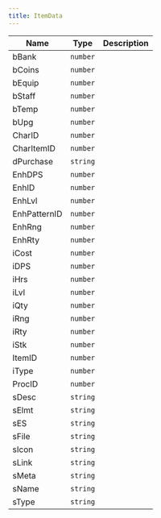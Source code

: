 ```yaml
---
title: ItemData
---
```


| Name | Type | Description |
|------|------|-------------|
| bBank | `number` |  |
| bCoins | `number` |  |
| bEquip | `number` |  |
| bStaff | `number` |  |
| bTemp | `number` |  |
| bUpg | `number` |  |
| CharID | `number` |  |
| CharItemID | `number` |  |
| dPurchase | `string` |  |
| EnhDPS | `number` |  |
| EnhID | `number` |  |
| EnhLvl | `number` |  |
| EnhPatternID | `number` |  |
| EnhRng | `number` |  |
| EnhRty | `number` |  |
| iCost | `number` |  |
| iDPS | `number` |  |
| iHrs | `number` |  |
| iLvl | `number` |  |
| iQty | `number` |  |
| iRng | `number` |  |
| iRty | `number` |  |
| iStk | `number` |  |
| ItemID | `number` |  |
| iType | `number` |  |
| ProcID | `number` |  |
| sDesc | `string` |  |
| sElmt | `string` |  |
| sES | `string` |  |
| sFile | `string` |  |
| sIcon | `string` |  |
| sLink | `string` |  |
| sMeta | `string` |  |
| sName | `string` |  |
| sType | `string` |  |